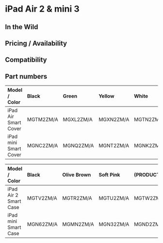 # iPad Air 2 & mini 3

## In the Wild

## Pricing / Availability

## Compatibility

## Part numbers

|Model / Color|Black|Green|Yellow|White|(PRODUCT)RED|Blue|Pink|
|:--|:--|:--|:--|:--|:--|:--|:--|
|iPad Air Smart Cover|MGTM2ZM/A|MGXL2ZM/A|MGXN2ZM/A|MGTN2ZM/A|MGTP2ZM/A|MGTQ2ZM/A|MGXK2ZM/A|
|iPad mini Smart Cover|MGNC2ZM/A|MGNQ2ZM/A|MGNT2ZM/A|MGNK2ZM/A|MGNL2ZM/A|MGNM2ZM/A|MGNN2ZM/A|


|Model / Color|Black|Olive Brown|Soft Pink|(PRODUCT)RED|Midnight Blue|
|:--|:--|:--|:--|:--|:--|
|iPad Air 2 Smart Case|MGTV2ZM/A|MGTR2ZM/A|MGTU2ZM/A|MGTW2ZM/A|MGTT2ZM/A|
|iPad mini Smart Case|MGN62ZM/A|MGMN2ZM/A|MGN32ZM/A|MGND2ZM/A|MGMW2ZM/A|


